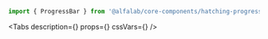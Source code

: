 

<Meta title='Components/Progress/HatchingProgressBar' component={HatchingProgressBar} />

<!-- Canvas -->

<Story name='HatchingProgressBar'>
    <HatchingProgressBar
        value={number('value', 40)}
        hatchValue={number('hatchValue', 60)}
        view={select('view', [
            'positive',
            'negative',
            'attention',
            'link',
            'tertiary',
            'secondary',
            'primary',
            'accent',
        ])}
    />
</Story>

<!-- Docs -->

<ComponentHeader
    name='HatchingProgressBar'
    version={version}
    package='@alfalab/core-components/hatching-progress-bar'
    design='https://www.figma.com/file/cdNnkh2QdxuvYLrBm4cubM/Web-%3A%3A-Core-Default-Components?node-id=8746%3A48454'
/>

```jsx
import { ProgressBar } from '@alfalab/core-components/hatching-progress-bar';
```

<Tabs
    description={<Description />}
    props={<ArgsTable of={HatchingProgressBarTS} />}
    cssVars={<CssVars css={styles} />}
/>
